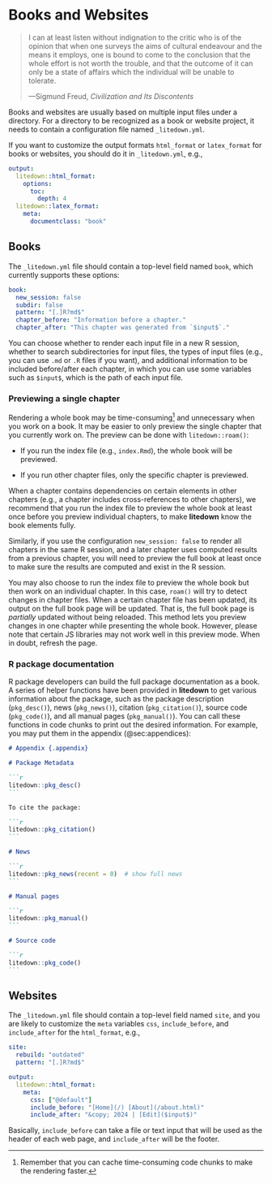 # Books and Websites {#chp:sites}

::: epigraph
> I can at least listen without indignation to the critic who is of the opinion
> that when one surveys the aims of cultural endeavour and the means it employs,
> one is bound to come to the conclusion that the whole effort is not worth the
> trouble, and that the outcome of it can only be a state of affairs which the
> individual will be unable to tolerate.
>
> ---Sigmund Freud, *Civilization and Its Discontents*
:::

Books and websites are usually based on multiple input files under a directory.
For a directory to be recognized as a book or website project, it needs to
contain a configuration file named `_litedown.yml`.

If you want to customize the output formats `html_format` or `latex_format` for
books or websites, you should do it in `_litedown.yml`, e.g.,

``` yaml
output:
  litedown::html_format:
    options:
      toc:
        depth: 4
  litedown::latex_format:
    meta:
      documentclass: "book"
```

## Books

The `_litedown.yml` file should contain a top-level field named `book`, which
currently supports these options:

``` yaml
book:
  new_session: false
  subdir: false
  pattern: "[.]R?md$"
  chapter_before: "Information before a chapter."
  chapter_after: "This chapter was generated from `$input$`."
```

You can choose whether to render each input file in a new R session, whether to
search subdirectories for input files, the types of input files (e.g., you can
use `.md` or `.R` files if you want), and additional information to be included
before/after each chapter, in which you can use some variables such as
`$input$`, which is the path of each input file.

### Previewing a single chapter

Rendering a whole book may be time-consuming[^07-site-1] and unnecessary when
you work on a book. It may be easier to only preview the single chapter that you
currently work on. The preview can be done with `litedown::roam()`:

[^07-site-1]: Remember that you can cache time-consuming code chunks to make the
    rendering faster.

-   If you run the index file (e.g., `index.Rmd`), the whole book will be
    previewed.

-   If you run other chapter files, only the specific chapter is previewed.

When a chapter contains dependencies on certain elements in other chapters
(e.g., a chapter includes cross-references to other chapters), we recommend that
you run the index file to preview the whole book at least once before you
preview individual chapters, to make **litedown** know the book elements fully.

Similarly, if you use the configuration `new_session: false` to render all
chapters in the same R session, and a later chapter uses computed results from a
previous chapter, you will need to preview the full book at least once to make
sure the results are computed and exist in the R session.

You may also choose to run the index file to preview the whole book but then
work on an individual chapter. In this case, `roam()` will try to detect changes
in chapter files. When a certain chapter file has been updated, its output on
the full book page will be updated. That is, the full book page is *partially*
updated without being reloaded. This method lets you preview changes in one
chapter while presenting the whole book. However, please note that certain JS
libraries may not work well in this preview mode. When in doubt, refresh the
page.

### R package documentation {#sec:pkg-site}

R package developers can build the full package documentation as a book. A
series of helper functions have been provided in **litedown** to get various
information about the package, such as the package description (`pkg_desc()`),
news (`pkg_news()`), citation (`pkg_citation()`), source code (`pkg_code()`),
and all manual pages (`pkg_manual()`). You can call these functions in code
chunks to print out the desired information. For example, you may put them in
the appendix (@sec:appendices):

```` md
# Appendix {.appendix}

# Package Metadata

```r
litedown::pkg_desc()
```

To cite the package:

```r
litedown::pkg_citation()
```

# News

```r
litedown::pkg_news(recent = 0)  # show full news
```

# Manual pages

```r
litedown::pkg_manual()
```

# Source code

```r
litedown::pkg_code()
```
````

## Websites

The `_litedown.yml` file should contain a top-level field named `site`, and you
are likely to customize the `meta` variables `css`, `include_before`, and
`include_after` for the `html_format`, e.g.,

``` yaml
site:
  rebuild: "outdated"
  pattern: "[.]R?md$"

output:
  litedown::html_format:
    meta:
      css: ["@default"]
      include_before: "[Home](/) [About](/about.html)"
      include_after: "&copy; 2024 | [Edit]($input$)"
```

Basically, `include_before` can take a file or text input that will be used as
the header of each web page, and `include_after` will be the footer.
